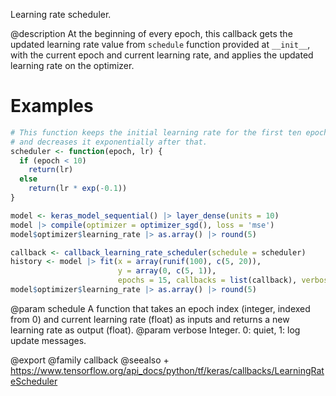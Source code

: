 Learning rate scheduler.

@description
At the beginning of every epoch, this callback gets the updated learning
rate value from `schedule` function provided at `__init__`, with the current
epoch and current learning rate, and applies the updated learning rate on
the optimizer.

# Examples
```r
# This function keeps the initial learning rate for the first ten epochs
# and decreases it exponentially after that.
scheduler <- function(epoch, lr) {
  if (epoch < 10)
    return(lr)
  else
    return(lr * exp(-0.1))
}

model <- keras_model_sequential() |> layer_dense(units = 10)
model |> compile(optimizer = optimizer_sgd(), loss = 'mse')
model$optimizer$learning_rate |> as.array() |> round(5)
```

```r
callback <- callback_learning_rate_scheduler(schedule = scheduler)
history <- model |> fit(x = array(runif(100), c(5, 20)),
                        y = array(0, c(5, 1)),
                        epochs = 15, callbacks = list(callback), verbose = 0)
model$optimizer$learning_rate |> as.array() |> round(5)
```

@param schedule A function that takes an epoch index (integer, indexed from 0)
    and current learning rate (float) as inputs and returns a new
    learning rate as output (float).
@param verbose Integer. 0: quiet, 1: log update messages.

@export
@family callback
@seealso
+ <https://www.tensorflow.org/api_docs/python/tf/keras/callbacks/LearningRateScheduler>
